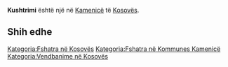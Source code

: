 {{Fshat në 
 | Emri                = Kushtrimi
 | EmriAlt                = 
 | NAME_SHORT_FORM=      
 | NAME_GENERIC=      
 | NAME_SORT_NAME_RO=      KUSHTRIMI
 | FULL_NAME_RO = Kushtrimi
 | FULL_NAME_ND_RO=Kushtrimi
 | SORT_NAME_RG=KUSHTRIMI
 | FULL_NAME_RG=Kushtrimi
 | FULL_NAME_ND_RG=Kushtrimi
 | SRP_NAME_SHORT_FORM=      
 | SRP_NAME_GENERIC=      
 | SRP_NAME_SORT_NAME_RO=      
 | SRP_FULL_NAME_RO = 
 | SRP_FULL_NAME_ND_RO=
 | SRP_SORT_NAME_RG=
 | SRP_FULL_NAME_RG=
 | SRP_FULL_NAME_ND_RG=
 | Emri (Rasa dhanore) = 
 | Figura              = 
 | Shteti              = Kosovo
 | Komuna              = Kamenicë
 | Kodi postar         = 
 | Sipërfaqja          = 

 | Popullsia           = 

 | Regj. i popullsisë  = 
 | Dend. e popullsisë  = 
 | Faqja zyrtare       = 
 <!--- Koordinatat ----> 
 | Gjerësia            = 42.741667
 | Gjatësia            = 20.473333
 | Lartësia            = 
}}
'''Kushtrimi''' është një [[]] në [[Kamenicë]] të [[Kosovës]].

<!-- == Gjeografia == -->
<!-- == Historia == -->
<!-- == Demografia == -->
== Shih edhe ==
{{Komuna Kamenicë}}
{{Kosovo-Administrata-Cung}}

[[Kategoria:Fshatra në Kosovës]]
[[Kategoria:Fshatra në Kommunes Kamenicë]]
[[Kategoria:Vendbanime në Kosovës]]